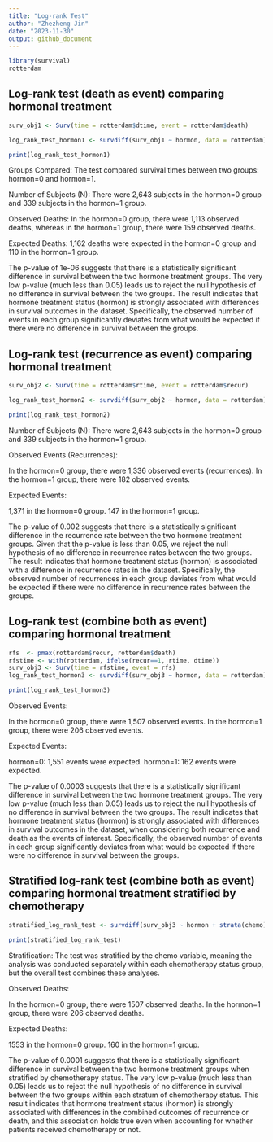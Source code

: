 ```yaml
---
title: "Log-rank Test"
author: "Zhezheng Jin"
date: "2023-11-30"
output: github_document
---
```


```r
library(survival)
rotterdam
```

## Log-rank test (death as event) comparing hormonal treatment
```r
surv_obj1 <- Surv(time = rotterdam$dtime, event = rotterdam$death)

log_rank_test_hormon1 <- survdiff(surv_obj1 ~ hormon, data = rotterdam)

print(log_rank_test_hormon1)
```

Groups Compared: The test compared survival times between two groups: hormon=0 and hormon=1.

Number of Subjects (N): There were 2,643 subjects in the hormon=0 group and 339 subjects in the hormon=1 group.

Observed Deaths: In the hormon=0 group, there were 1,113 observed deaths, whereas in the hormon=1 group, there were 159 observed deaths.

Expected Deaths: 1,162 deaths were expected in the hormon=0 group and 110 in the hormon=1 group.

The p-value of 1e-06 suggests that there is a statistically significant difference in survival between the two hormone treatment groups.
The very low p-value (much less than 0.05) leads us to reject the null hypothesis of no difference in survival between the two groups.
The result indicates that hormone treatment status (hormon) is strongly associated with differences in survival outcomes in the dataset. Specifically, the observed number of events in each group significantly deviates from what would be expected if there were no difference in survival between the groups.

## Log-rank test (recurrence as event) comparing hormonal treatment
```r
surv_obj2 <- Surv(time = rotterdam$rtime, event = rotterdam$recur)

log_rank_test_hormon2 <- survdiff(surv_obj2 ~ hormon, data = rotterdam)

print(log_rank_test_hormon2)
```

Number of Subjects (N): There were 2,643 subjects in the hormon=0 group and 339 subjects in the hormon=1 group.

Observed Events (Recurrences):

In the hormon=0 group, there were 1,336 observed events (recurrences).
In the hormon=1 group, there were 182 observed events.

Expected Events: 

1,371 in the hormon=0 group.
147 in the hormon=1 group.

The p-value of 0.002 suggests that there is a statistically significant difference in the recurrence rate between the two hormone treatment groups.
Given that the p-value is less than 0.05, we reject the null hypothesis of no difference in recurrence rates between the two groups.
The result indicates that hormone treatment status (hormon) is associated with a difference in recurrence rates in the dataset. Specifically, the observed number of recurrences in each group deviates from what would be expected if there were no difference in recurrence rates between the groups.

## Log-rank test (combine both as event) comparing hormonal treatment
```r
rfs  <- pmax(rotterdam$recur, rotterdam$death)
rfstime <- with(rotterdam, ifelse(recur==1, rtime, dtime))
surv_obj3 <- Surv(time = rfstime, event = rfs)
log_rank_test_hormon3 <- survdiff(surv_obj3 ~ hormon, data = rotterdam)

print(log_rank_test_hormon3)
```

Observed Events:

In the hormon=0 group, there were 1,507 observed events.
In the hormon=1 group, there were 206 observed events.

Expected Events:

hormon=0: 1,551 events were expected.
hormon=1: 162 events were expected.

The p-value of 0.0003 suggests that there is a statistically significant difference in survival between the two hormone treatment groups.
The very low p-value (much less than 0.05) leads us to reject the null hypothesis of no difference in survival between the two groups.
The result indicates that hormone treatment status (hormon) is strongly associated with differences in survival outcomes in the dataset, when considering both recurrence and death as the events of interest. Specifically, the observed number of events in each group significantly deviates from what would be expected if there were no difference in survival between the groups.

## Stratified log-rank test (combine both as event) comparing hormonal treatment stratified by chemotherapy
```r
stratified_log_rank_test <- survdiff(surv_obj3 ~ hormon + strata(chemo), data = rotterdam)

print(stratified_log_rank_test)
```

Stratification: The test was stratified by the chemo variable, meaning the analysis was conducted separately within each chemotherapy status group, but the overall test combines these analyses.

Observed Deaths:

In the hormon=0 group, there were 1507 observed deaths.
In the hormon=1 group, there were 206 observed deaths.

Expected Deaths: 

1553 in the hormon=0 group.
160 in the hormon=1 group.

The p-value of 0.0001 suggests that there is a statistically significant difference in survival between the two hormone treatment groups when stratified by chemotherapy status.
The very low p-value (much less than 0.05) leads us to reject the null hypothesis of no difference in survival between the two groups within each stratum of chemotherapy status.
This result indicates that hormone treatment status (hormon) is strongly associated with differences in the combined outcomes of recurrence or death, and this association holds true even when accounting for whether patients received chemotherapy or not.


